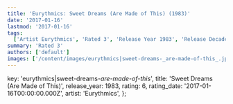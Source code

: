 ```yaml
---
title: 'Eurythmics: Sweet Dreams (Are Made of This) (1983)'
date: '2017-01-16'
lastmod: '2017-01-16'
tags:
  ['Artist Eurythmics', 'Rated 3', 'Release Year 1983', 'Release Decade 1980']
summary: 'Rated 3'
authors: ['default']
images: ['/content/images/eurythmics|sweet-dreams-_are-made-of-this_.jpg']
---
```


  key: 'eurythmics|sweet-dreams-_are-made-of-this_',
  title: 'Sweet Dreams (Are Made of This)',
  release_year: 1983,
  rating: 6,
  rating_date: '2017-01-16T00:00:00.000Z',
  artist: 'Eurythmics',
};

<MusicRating data={data} />

